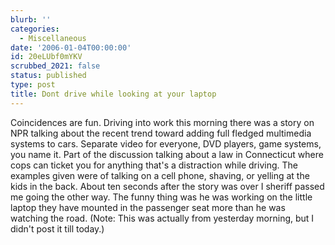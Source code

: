 ```yaml
---
blurb: ''
categories:
  - Miscellaneous
date: '2006-01-04T00:00:00'
id: 20eLUbf0mYKV
scrubbed_2021: false
status: published
type: post
title: Dont drive while looking at your laptop
---
```


Coincidences are fun. Driving into work this morning there was a
story on NPR talking about the recent trend toward adding full
fledged multimedia systems to cars. Separate video for everyone,
DVD players, game systems, you name it. Part of the discussion
talking about a law in Connecticut where cops can ticket you for
anything that's a distraction while driving. The examples given
were of talking on a cell phone, shaving, or yelling at the kids in
the back. About ten seconds after the story was over I sheriff
passed me going the other way. The funny thing was he was working
on the little laptop they have mounted in the passenger seat more
than he was watching the road. (Note: This was actually from
yesterday morning, but I didn't post it till today.)
